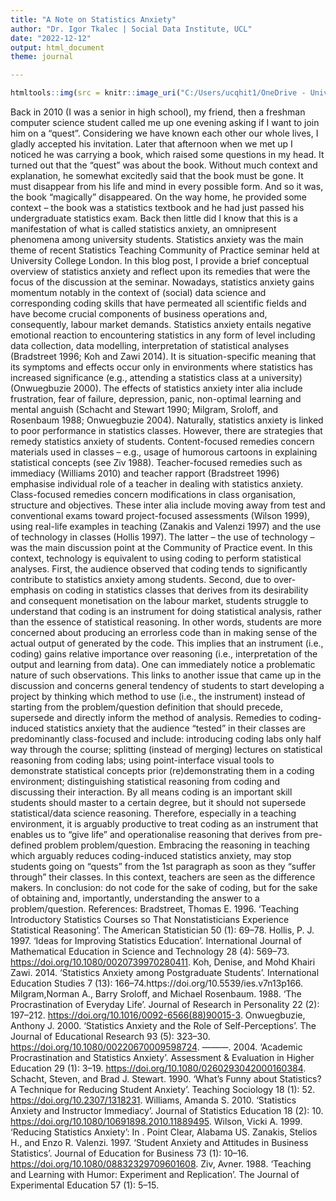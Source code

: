 ```yaml
---
title: "A Note on Statistics Anxiety" 
author: "Dr. Igor Tkalec | Social Data Institute, UCL" 
date: "2022-12-12" 
output: html_document 
theme: journal

---
```


```r
htmltools::img(src = knitr::image_uri("C:/Users/ucqhit1/OneDrive - University College London/UCL Reserach/Stats anxiety/CoP event presentation/slika.jpg"), alt = 'logo', style = 'position:absolute; top:0; right:0; padding:10px; width: 400px; height: 128px')
```

Back in 2010 (I was a senior in high school), my friend, then a freshman computer science student called me up one evening asking if I want to join him on a "quest". Considering we have known each other our whole lives, I gladly accepted his invitation. Later that afternoon when we met up I noticed he was carrying a book, which raised some questions in my head. It turned out that the "quest" was about the book. Without much context and explanation, he somewhat excitedly said that the book must be gone. It must disappear from his life and mind in every possible form. And so it was, the book "magically" disappeared. On the way home, he provided some context -- the book was a statistics textbook and he had just passed his undergraduate statistics exam. Back then little did I know that this is a manifestation of what is called statistics anxiety, an omnipresent phenomena among university students. Statistics anxiety was the main theme of recent Statistics Teaching Community of Practice seminar held at University College London. In this blog post, I provide a brief conceptual overview of statistics anxiety and reflect upon its remedies that were the focus of the discussion at the seminar. Nowadays, statistics anxiety gains momentum notably in the context of (social) data science and corresponding coding skills that have permeated all scientific fields and have become crucial components of business operations and, consequently, labour market demands. Statistics anxiety entails negative emotional reaction to encountering statistics in any form of level including data collection, data modelling, interpretation of statistical analyses (Bradstreet 1996; Koh and Zawi 2014). It is situation-specific meaning that its symptoms and effects occur only in environments where statistics has increased significance (e.g., attending a statistics class at a university) (Onwuegbuzie 2000). The effects of statistics anxiety inter alia include frustration, fear of failure, depression, panic, non-optimal learning and mental anguish (Schacht and Stewart 1990; Milgram, Sroloff, and Rosenbaum 1988; Onwuegbuzie 2004). Naturally, statistics anxiety is linked to poor performance in statistics classes. However, there are strategies that remedy statistics anxiety of students. Content-focused remedies concern materials used in classes -- e.g., usage of humorous cartoons in explaining statistical concepts (see Ziv 1988). Teacher-focused remedies such as immediacy (Williams 2010) and teacher rapport (Bradstreet 1996) emphasise individual role of a teacher in dealing with statistics anxiety. Class-focused remedies concern modifications in class organisation, structure and objectives. These inter alia include moving away from test and conventional exams toward project-focused assessments (Wilson 1999), using real-life examples in teaching (Zanakis and Valenzi 1997) and the use of technology in classes (Hollis 1997). The latter -- the use of technology -- was the main discussion point at the Community of Practice event. In this context, technology is equivalent to using coding to perform statistical analyses. First, the audience observed that coding tends to significantly contribute to statistics anxiety among students. Second, due to over-emphasis on coding in statistics classes that derives from its desirability and consequent monetisation on the labour market, students struggle to understand that coding is an instrument for doing statistical analysis, rather than the essence of statistical reasoning. In other words, students are more concerned about producing an errorless code than in making sense of the actual output of generated by the code. This implies that an instrument (i.e., coding) gains relative importance over reasoning (i.e., interpretation of the output and learning from data). One can immediately notice a problematic nature of such observations. This links to another issue that came up in the discussion and concerns general tendency of students to start developing a project by thinking which method to use (i.e., the instrument) instead of starting from the problem/question definition that should precede, supersede and directly inform the method of analysis. Remedies to coding-induced statistics anxiety that the audience "tested" in their classes are predominantly class-focused and include: introducing coding labs only half way through the course; splitting (instead of merging) lectures on statistical reasoning from coding labs; using point-interface visual tools to demonstrate statistical concepts prior (re)demonstrating them in a coding environment; distinguishing statistical reasoning from coding and discussing their interaction. By all means coding is an important skill students should master to a certain degree, but it should not supersede statistical/data science reasoning. Therefore, especially in a teaching environment, it is arguably productive to treat coding as an instrument that enables us to "give life" and operationalise reasoning that derives from pre-defined problem problem/question. Embracing the reasoning in teaching which arguably reduces coding-induced statistics anxiety, may stop students going on "quests" from the 1st paragraph as soon as they "suffer through" their classes. In this context, teachers are seen as the difference makers. In conclusion: do not code for the sake of coding, but for the sake of obtaining and, importantly, understanding the answer to a problem/question. References: Bradstreet, Thomas E. 1996. 'Teaching Introductory Statistics Courses so That Nonstatisticians Experience Statistical Reasoning'. The American Statistician 50 (1): 69--78. Hollis, P. J. 1997. 'Ideas for Improving Statistics Education'. International Journal of Mathematical Education in Science and Technology 28 (4): 569--73. <https://doi.org/10.1080/0020739970280411>. Koh, Denise, and Mohd Khairi Zawi. 2014. 'Statistics Anxiety among Postgraduate Students'. International Education Studies 7 (13): 166--74.https://doi.org/10.5539/ies.v7n13p166. Milgram,Norman A., Barry Sroloff, and Michael Rosenbaum. 1988. 'The Procrastination of Everyday Life'. Journal of Research in Personality 22 (2): 197--212. [https://doi.org/10.1016/0092-6566(88)90015-3](https://doi.org/10.1016/0092-6566(88)90015-3){.uri}. Onwuegbuzie, Anthony J. 2000. 'Statistics Anxiety and the Role of Self-Perceptions'. The Journal of Educational Research 93 (5): 323--30. <https://doi.org/10.1080/00220670009598724>. ---------. 2004. 'Academic Procrastination and Statistics Anxiety'. Assessment & Evaluation in Higher Education 29 (1): 3--19. <https://doi.org/10.1080/0260293042000160384>. Schacht, Steven, and Brad J. Stewart. 1990. 'What's Funny about Statistics? A Technique for Reducing Student Anxiety'. Teaching Sociology 18 (1): 52. <https://doi.org/10.2307/1318231>. Williams, Amanda S. 2010. 'Statistics Anxiety and Instructor Immediacy'. Journal of Statistics Education 18 (2): 10. <https://doi.org/10.1080/10691898.2010.11889495>. Wilson, Vicki A. 1999. 'Reducing Statistics Anxiety': In . Point Clear, Alabama US. Zanakis, Stelios H., and Enzo R. Valenzi. 1997. 'Student Anxiety and Attitudes in Business Statistics'. Journal of Education for Business 73 (1): 10--16. <https://doi.org/10.1080/08832329709601608>. Ziv, Avner. 1988. 'Teaching and Learning with Humor: Experiment and Replication'. The Journal of Experimental Education 57 (1): 5--15.
